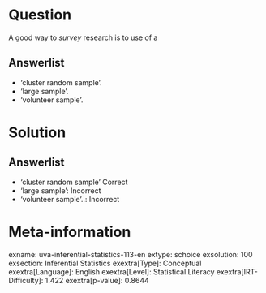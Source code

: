 Question
========

A good way to *survey* research is to use of a

Answerlist
----------

* 'cluster random sample'.
* 'large sample'.
* 'volunteer sample'.

Solution
========

Answerlist
----------

* 'cluster random sample' Correct
* 'large sample': Incorrect
* 'volunteer sample'..: Incorrect

Meta-information
================
exname: uva-inferential-statistics-113-en
extype: schoice
exsolution: 100
exsection: Inferential Statistics
exextra[Type]: Conceptual
exextra[Language]: English
exextra[Level]: Statistical Literacy
exextra[IRT-Difficulty]: 1.422
exextra[p-value]: 0.8644
